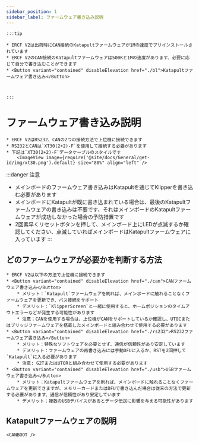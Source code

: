```yaml
---
sidebar_position: 1
sidebar_label: ファームウェア書き込み説明
---
```







    :::tip

    * ERCF V2は出荷時にCAN接続のKatapultファームウェアが1Mの速度でプリインストールされています
    * ERCF V2のCAN接続のKatapultファームウェアは500Kと1Mの速度があります、必要に応じて自分で書き込むことができます
    * <Button variant="contained" disableElevation href="./bl">Katapultファームウェア書き込み</Button>



    :::

# ファームウェア書き込み説明

    * ERCF V2はRS232、CANの2つの接続方法で上位機に接続できます
    * RS232とCANは`XT30(2+2)-F`を使用して接続する必要があります
    * 下記は`XT30(2+2)-F`データケーブルのスタイルです
        <ImageView image={require('@site/docs/General/get-id/img/xt30.png').default} size="80%" align="left" />

:::danger 注意
* メインボードのファームウェア書き込みはKatapultを通じてKlipperを書き込む必要があります
* メインボードにKatapultが既に書き込まれている場合は、最後のKatapultファームウェアの書き込みは不要です、それはメインボードのKatapultファームウェアが成功しなかった場合の予防措置です
* 2回素早くリセットボタンを押して、メインボード上にLEDが点滅するか確認してください、点滅していればメインボードはKatapultファームウェアに入っています
:::

## どのファームウェアが必要かを判断する方法

    * ERCF V2は以下の方法で上位機に接続できます
    * <Button variant="contained" disableElevation href="./can">CANファームウェア書き込み</Button>
        * メリット：`Katapult`ファームウェアを刷れば、メインボードに触れることなくファームウェアを更新でき、バス接続をサポート
        * デメリット：`KlipperScreen`と一緒に使用すると、ホームポジションのタイムアウトエラーなどが発生する可能性があります
        * 注意：CANを使用する場合は、上位機がCANをサポートしているか確認し、UTOCまたはブリッジファームウェアを搭載したメインボードと組み合わせて使用する必要があります
    * <Button variant="contained" disableElevation href="./rs232">RS232ファームウェア書き込み</Button>
        * メリット：特殊なソフトウェアを必要とせず、通信が信頼性があり安定しています
        * デメリット：ファームウェアの再書き込みには手動DFUに入るか、RSTを2回押して`Katapult`に入る必要があります
        * 注意: G2TまたはUTORと組み合わせて使用する必要があります
    * <Button variant="contained" disableElevation href="./usb">USBファームウェア書き込み</Button>
        * メリット：Katapultファームウェアを刷れば、メインボードに触れることなくファームウェアを更新できますが、メモリーカードまたはDFUで書き込んだ場合は従来の方法で更新する必要があります、通信が信頼性があり安定しています
        * デメリット：複数のUSBデバイスがあるとデータ伝送に影響を与える可能性があります

## Katapultファームウェアの説明

    <CANBOOT />